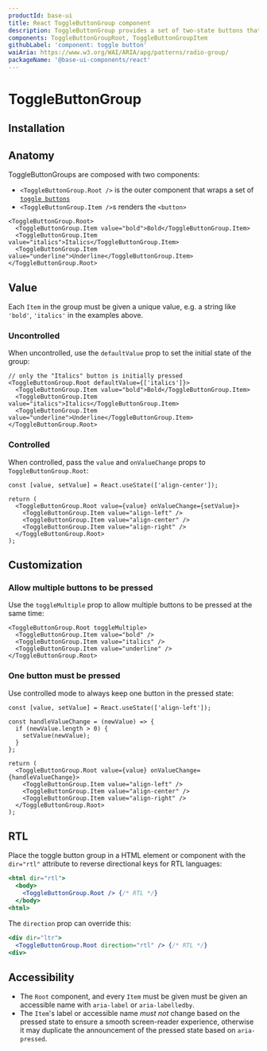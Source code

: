```yaml
---
productId: base-ui
title: React ToggleButtonGroup component
description: ToggleButtonGroup provides a set of two-state buttons that can either be off (not pressed) or on (pressed).
components: ToggleButtonGroupRoot, ToggleButtonGroupItem
githubLabel: 'component: toggle button'
waiAria: https://www.w3.org/WAI/ARIA/apg/patterns/radio-group/
packageName: '@base-ui-components/react'
---
```


# ToggleButtonGroup

<Description />

<ComponentLinkHeader design={false} />

<Demo demo="ToggleButtonGroupIntroduction" defaultCodeOpen="false" bg="gradient" />

## Installation

<InstallationInstructions componentName="ToggleButtonGroup" />

## Anatomy

ToggleButtonGroups are composed with two components:

- `<ToggleButtonGroup.Root />` is the outer component that wraps a set of [`toggle buttons`](/components/react-toggle-button)
- `<ToggleButtonGroup.Item />`s renders the `<button>`

```tsx
<ToggleButtonGroup.Root>
  <ToggleButtonGroup.Item value="bold">Bold</ToggleButtonGroup.Item>
  <ToggleButtonGroup.Item value="italics">Italics</ToggleButtonGroup.Item>
  <ToggleButtonGroup.Item value="underline">Underline</ToggleButtonGroup.Item>
</ToggleButtonGroup.Root>
```

## Value

Each `Item` in the group must be given a unique value, e.g. a string like `'bold'`, `'italics'` in the examples above.

### Uncontrolled

When uncontrolled, use the `defaultValue` prop to set the initial state of the group:

```tsx
// only the "Italics" button is initially pressed
<ToggleButtonGroup.Root defaultValue={['italics']}>
  <ToggleButtonGroup.Item value="bold">Bold</ToggleButtonGroup.Item>
  <ToggleButtonGroup.Item value="italics">Italics</ToggleButtonGroup.Item>
  <ToggleButtonGroup.Item value="underline">Underline</ToggleButtonGroup.Item>
</ToggleButtonGroup.Root>
```

### Controlled

When controlled, pass the `value` and `onValueChange` props to `ToggleButtonGroup.Root`:

```tsx
const [value, setValue] = React.useState(['align-center']);

return (
  <ToggleButtonGroup.Root value={value} onValueChange={setValue}>
    <ToggleButtonGroup.Item value="align-left" />
    <ToggleButtonGroup.Item value="align-center" />
    <ToggleButtonGroup.Item value="align-right" />
  </ToggleButtonGroup.Root>
);
```

## Customization

### Allow multiple buttons to be pressed

Use the `toggleMultiple` prop to allow multiple buttons to be pressed at the same time:

```tsx
<ToggleButtonGroup.Root toggleMultiple>
  <ToggleButtonGroup.Item value="bold" />
  <ToggleButtonGroup.Item value="italics" />
  <ToggleButtonGroup.Item value="underline" />
</ToggleButtonGroup.Root>
```

<Demo demo="ToggleButtonGroupToggleMultiple" />

### One button must be pressed

Use controlled mode to always keep one button in the pressed state:

```tsx
const [value, setValue] = React.useState(['align-left']);

const handleValueChange = (newValue) => {
  if (newValue.length > 0) {
    setValue(newValue);
  }
};

return (
  <ToggleButtonGroup.Root value={value} onValueChange={handleValueChange}>
    <ToggleButtonGroup.Item value="align-left" />
    <ToggleButtonGroup.Item value="align-center" />
    <ToggleButtonGroup.Item value="align-right" />
  </ToggleButtonGroup.Root>
);
```

## RTL

Place the toggle button group in a HTML element or component with the `dir="rtl"` attribute to reverse directional keys for RTL languages:

```jsx
<html dir="rtl">
  <body>
    <ToggleButtonGroup.Root /> {/* RTL */}
  </body>
<html>
```

The `direction` prop can override this:

```jsx
<div dir="ltr">
  <ToggleButtonGroup.Root direction="rtl" /> {/* RTL */}
<div>
```

<Demo demo="ToggleButtonGroupRtl" />

## Accessibility

- The `Root` component, and every `Item` must be given must be given an accessible name with `aria-label` or `aria-labelledby`.
- The `Item`'s label or accessible name _must not_ change based on the pressed state to ensure a smooth screen-reader experience, otherwise it may duplicate the announcement of the pressed state based on `aria-pressed`.

